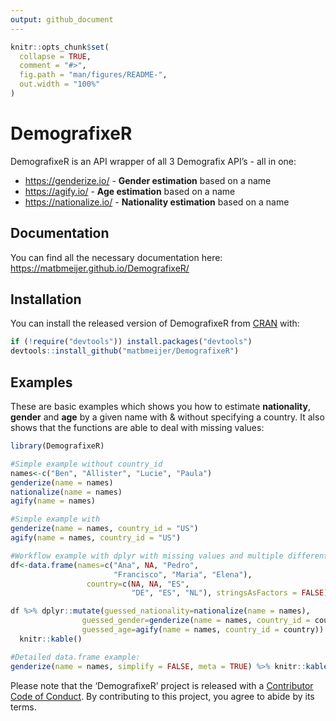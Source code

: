 ```yaml
---
output: github_document
---
```


<!-- README.md is generated from README.Rmd. Please edit that file -->

```r
knitr::opts_chunk$set(
  collapse = TRUE,
  comment = "#>",
  fig.path = "man/figures/README-",
  out.width = "100%"
)
```

# DemografixeR

<!-- badges: start -->
<!-- badges: end -->

DemografixeR is an API wrapper of all 3 Demografix API's - all in one:

* [https://genderize.io/](https://genderize.io/) - **Gender estimation** based on a name
* [https://agify.io/](https://agify.io/) - **Age estimation** based on a name
* [https://nationalize.io/](https://nationalize.io/) - **Nationality estimation** based on a name

## Documentation

You can find all the necessary documentation here:
[https://matbmeijer.github.io/DemografixeR/](https://matbmeijer.github.io/DemografixeR/)

## Installation

You can install the released version of DemografixeR from [CRAN](https://CRAN.R-project.org) with:

``` r
if (!require("devtools")) install.packages("devtools")
devtools::install_github("matbmeijer/DemografixeR")
```

## Examples

These are basic examples which shows you how to estimate **nationality**, **gender** and **age** by a given name with & without specifying a country. It also shows that the functions are able to deal with missing values:

```r
library(DemografixeR)

#Simple example without country_id
names<-c("Ben", "Allister", "Lucie", "Paula")
genderize(name = names)
nationalize(name = names)
agify(name = names)

#Simple example with
genderize(name = names, country_id = "US")
agify(name = names, country_id = "US")

#Workflow example with dplyr with missing values and multiple different countries
df<-data.frame(names=c("Ana", NA, "Pedro",
                       "Francisco", "Maria", "Elena"),
                 country=c(NA, NA, "ES",
                           "DE", "ES", "NL"), stringsAsFactors = FALSE)

df %>% dplyr::mutate(guessed_nationality=nationalize(name = names),
                guessed_gender=genderize(name = names, country_id = country),
                guessed_age=agify(name = names, country_id = country)) %>% 
  knitr::kable()

#Detailed data.frame example:
genderize(name = names, simplify = FALSE, meta = TRUE) %>% knitr::kable()

```

Please note that the 'DemografixeR' project is released with a
  [Contributor Code of Conduct](CODE_OF_CONDUCT.md).
  By contributing to this project, you agree to abide by its terms.
